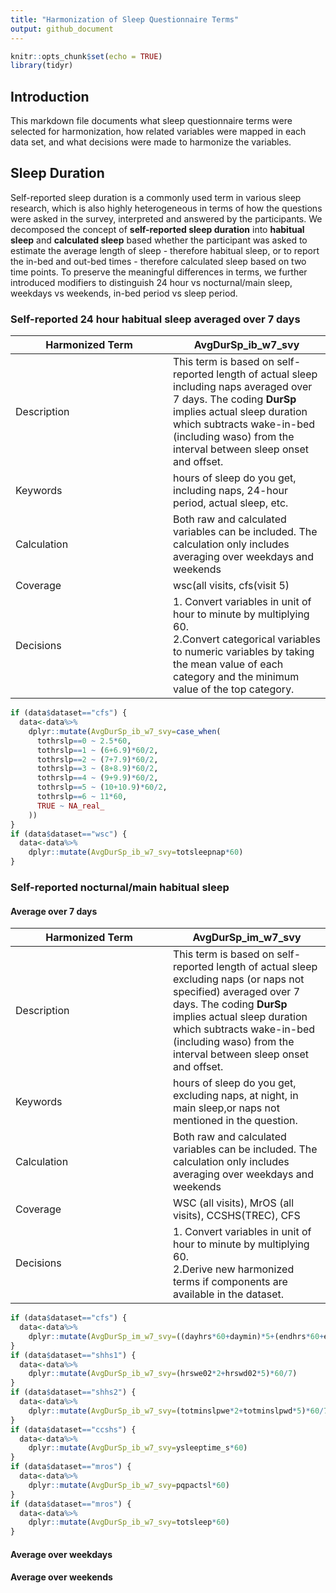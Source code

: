 ```yaml
---
title: "Harmonization of Sleep Questionnaire Terms"
output: github_document
---
```


```r
knitr::opts_chunk$set(echo = TRUE)
library(tidyr)
```

## Introduction

This markdown file documents what sleep questionnaire terms were selected for harmonization, how related variables were mapped in each data set, and what decisions were made to harmonize the variables.

## Sleep Duration

Self-reported sleep duration is a commonly used term in various sleep research, which is also highly heterogeneous in terms of how the questions were asked in the survey, interpreted and answered by the participants. We decomposed the concept of **self-reported sleep duration** into **habitual sleep** and **calculated sleep** based whether the participant was asked to estimate the average length of sleep - therefore habitual sleep, or to report the in-bed and out-bed times - therefore calculated sleep based on two time points. To preserve the meaningful differences in terms, we further introduced modifiers to distinguish 24 hour vs nocturnal/main sleep, weekdays vs weekends, in-bed period vs sleep period.

### Self-reported 24 hour habitual sleep averaged over 7 days

| Harmonized Term   | AvgDurSp_ib_w7_svy |
| ----------- | ----------- |
| Description| This term is based on self-reported length of actual sleep including naps averaged over 7 days. The coding **DurSp** implies actual sleep duration which  subtracts wake-in-bed (including waso) from the interval between sleep onset and offset.|
| Keywords   | hours of sleep do you get, including naps, 24-hour period, actual sleep, etc.|
| Calculation   | Both raw and calculated variables can be included. The calculation only includes averaging over weekdays and weekends|
| Coverage   | wsc(all visits, cfs(visit 5)|
| Decisions | 1. Convert variables in unit of hour to minute by multiplying 60.<br> 2.Convert categorical variables to numeric variables by taking the mean value of each category and the minimum value of the top category.  |

```r
if (data$dataset=="cfs") {
  data<-data%>%
    dplyr::mutate(AvgDurSp_ib_w7_svy=case_when(
      tothrslp==0 ~ 2.5*60,
      tothrslp==1 ~ (6+6.9)*60/2,
      tothrslp==2 ~ (7+7.9)*60/2,
      tothrslp==3 ~ (8+8.9)*60/2,
      tothrslp==4 ~ (9+9.9)*60/2,
      tothrslp==5 ~ (10+10.9)*60/2,
      tothrslp==6 ~ 11*60,
      TRUE ~ NA_real_
    ))
}
if (data$dataset=="wsc") {
  data<-data%>%
    dplyr::mutate(AvgDurSp_ib_w7_svy=totsleepnap*60)
} 
```


### Self-reported nocturnal/main habitual sleep {.tabset .tabset-fade}

#### Average over 7 days

| Harmonized Term   | AvgDurSp_im_w7_svy |
| ----------- | ----------- |
| Description| This term is based on self-reported length of actual sleep excluding naps (or naps not specified) averaged over 7 days. The coding **DurSp** implies actual sleep duration which  subtracts wake-in-bed (including waso) from the interval between sleep onset and offset.|
| Keywords   | hours of sleep do you get, excluding naps, at night, in main sleep,or naps not mentioned in the question.|
| Calculation | Both raw and calculated variables can be included. The calculation only includes averaging over weekdays and weekends|
| Coverage   | WSC (all visits), MrOS (all visits), CCSHS(TREC), CFS|
| Decisions | 1. Convert variables in unit of hour to minute by multiplying 60.<br> 2.Derive new harmonized terms if components are available in the dataset. |

```r
if (data$dataset=="cfs") {
  data<-data%>%
    dplyr::mutate(AvgDurSp_im_w7_svy=((dayhrs*60+daymin)*5+(endhrs*60+endmin)*2)/7)
}
if (data$dataset=="shhs1") {
  data<-data%>%
    dplyr::mutate(AvgDurSp_ib_w7_svy=(hrswe02*2+hrswd02*5)*60/7)
} 
if (data$dataset=="shhs2") {
  data<-data%>%
    dplyr::mutate(AvgDurSp_ib_w7_svy=(totminslpwe*2+totminslpwd*5)*60/7)
}
if (data$dataset=="ccshs") {
  data<-data%>%
    dplyr::mutate(AvgDurSp_ib_w7_svy=ysleeptime_s*60)
}
if (data$dataset=="mros") {
  data<-data%>%
    dplyr::mutate(AvgDurSp_ib_w7_svy=pqpactsl*60)
}
if (data$dataset=="mros") {
  data<-data%>%
    dplyr::mutate(AvgDurSp_ib_w7_svy=totsleep*60)
}
```

#### Average over weekdays

#### Average over weekends